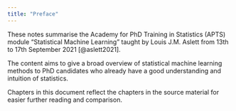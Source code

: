 ```yaml
---
title: "Preface"
---
```


These notes summarise the Academy for PhD Training in Statistics (APTS)
module "Statistical Machine Learning" taught by Louis J.M. Aslett from
13th to 17th September 2021 [@aslett2021].

The content aims to give a broad overview of statistical machine learning 
methods to PhD candidates who already have a good understanding and intuition 
of statistics.
    
Chapters in this document reflect the chapters in the source material
for easier further reading and comparison.
